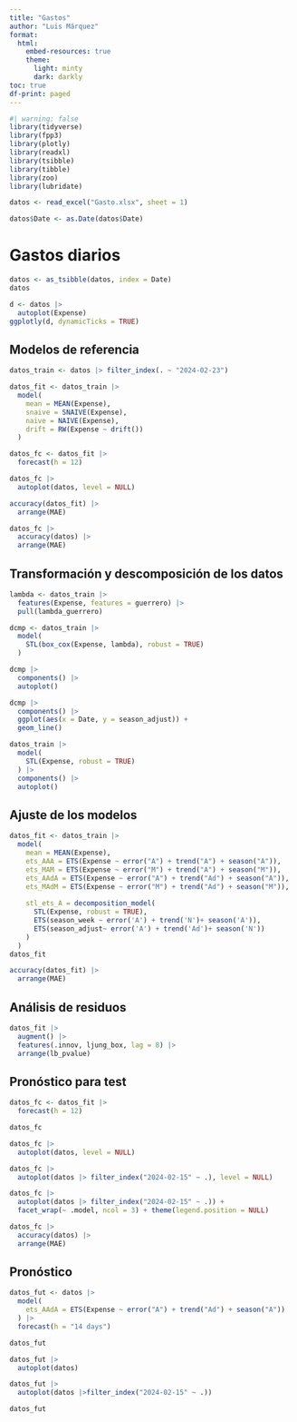 ```yaml
---
title: "Gastos"
author: "Luis Márquez"
format:
  html:
    embed-resources: true
    theme:
      light: minty
      dark: darkly
toc: true
df-print: paged
---
```


```r
#| warning: false
library(tidyverse)
library(fpp3)
library(plotly)
library(readxl)
library(tsibble)
library(tibble)
library(zoo)
library(lubridate)
```

```r
datos <- read_excel("Gasto.xlsx", sheet = 1)
```

```r
datos$Date <- as.Date(datos$Date)
```

# Gastos diarios

```r
datos <- as_tsibble(datos, index = Date)
datos

d <- datos |> 
  autoplot(Expense)
ggplotly(d, dynamicTicks = TRUE)
```

## Modelos de referencia

```r
datos_train <- datos |> filter_index(. ~ "2024-02-23")

datos_fit <- datos_train |> 
  model(
    mean = MEAN(Expense),
    snaive = SNAIVE(Expense),
    naive = NAIVE(Expense),
    drift = RW(Expense ~ drift())
  )

datos_fc <- datos_fit |> 
  forecast(h = 12)

datos_fc |> 
  autoplot(datos, level = NULL)
```

```r
accuracy(datos_fit) |> 
  arrange(MAE)
```

```r
datos_fc |> 
  accuracy(datos) |> 
  arrange(MAE)
```

## Transformación y descomposición de los datos

```r
lambda <- datos_train |> 
  features(Expense, features = guerrero) |> 
  pull(lambda_guerrero)

dcmp <- datos_train |> 
  model(
    STL(box_cox(Expense, lambda), robust = TRUE)
  ) 

dcmp |> 
  components() |> 
  autoplot()

dcmp |> 
  components() |> 
  ggplot(aes(x = Date, y = season_adjust)) +
  geom_line()

datos_train |> 
  model(
    STL(Expense, robust = TRUE)
  ) |> 
  components() |> 
  autoplot()
```

## Ajuste de los modelos

```r
datos_fit <- datos_train |> 
  model(
    mean = MEAN(Expense),
    ets_AAA = ETS(Expense ~ error("A") + trend("A") + season("A")),
    ets_MAM = ETS(Expense ~ error("M") + trend("A") + season("M")),
    ets_AAdA = ETS(Expense ~ error("A") + trend("Ad") + season("A")),
    ets_MAdM = ETS(Expense ~ error("M") + trend("Ad") + season("M")),
    
    stl_ets_A = decomposition_model(
      STL(Expense, robust = TRUE),
      ETS(season_week ~ error('A') + trend('N')+ season('A')),
      ETS(season_adjust~ error('A') + trend('Ad')+ season('N'))
    )
  )
datos_fit
```

```r
accuracy(datos_fit) |> 
  arrange(MAE)
```

## Análisis de residuos

```r
datos_fit |> 
  augment() |> 
  features(.innov, ljung_box, lag = 8) |> 
  arrange(lb_pvalue)
```

## Pronóstico para test

```r
datos_fc <- datos_fit |> 
  forecast(h = 12)

datos_fc

datos_fc |> 
  autoplot(datos, level = NULL)

datos_fc |> 
  autoplot(datos |> filter_index("2024-02-15" ~ .), level = NULL)

datos_fc |> 
  autoplot(datos |> filter_index("2024-02-15" ~ .)) + 
  facet_wrap(~ .model, ncol = 3) + theme(legend.position = NULL)

datos_fc |> 
  accuracy(datos) |> 
  arrange(MAE)
```

## Pronóstico

```r
datos_fut <- datos |> 
  model(
    ets_AAdA = ETS(Expense ~ error("A") + trend("Ad") + season("A"))
  ) |> 
  forecast(h = "14 days")

datos_fut

datos_fut |> 
  autoplot(datos)

datos_fut |> 
  autoplot(datos |>filter_index("2024-02-15" ~ .))
```

```r
datos_fut
```

